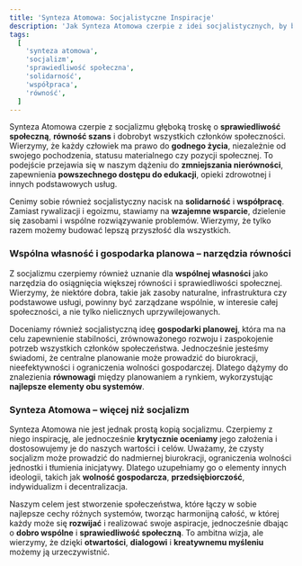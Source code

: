 ```yaml
---
title: 'Synteza Atomowa: Socjalistyczne Inspiracje'
description: 'Jak Synteza Atomowa czerpie z idei socjalistycznych, by budować bardziej sprawiedliwe, solidarnościowe i zrównoważone społeczeństwo.'
tags:
  [
    'synteza atomowa',
    'socjalizm',
    'sprawiedliwość społeczna',
    'solidarność',
    'współpraca',
    'równość',
  ]
---
```


Synteza Atomowa czerpie z socjalizmu głęboką troskę o **sprawiedliwość społeczną**, **równość szans** i dobrobyt wszystkich członków społeczności. Wierzymy, że każdy człowiek ma prawo do **godnego życia**, niezależnie od swojego pochodzenia, statusu materialnego czy pozycji społecznej. To podejście przejawia się w naszym dążeniu do **zmniejszania nierówności**, zapewnienia **powszechnego dostępu do edukacji**, opieki zdrowotnej i innych podstawowych usług.

Cenimy sobie również socjalistyczny nacisk na **solidarność** i **współpracę**. Zamiast rywalizacji i egoizmu, stawiamy na **wzajemne wsparcie**, dzielenie się zasobami i wspólne rozwiązywanie problemów. Wierzymy, że tylko razem możemy budować lepszą przyszłość dla wszystkich.

### Wspólna własność i gospodarka planowa – narzędzia równości

Z socjalizmu czerpiemy również uznanie dla **wspólnej własności** jako narzędzia do osiągnięcia większej równości i sprawiedliwości społecznej. Wierzymy, że niektóre dobra, takie jak zasoby naturalne, infrastruktura czy podstawowe usługi, powinny być zarządzane wspólnie, w interesie całej społeczności, a nie tylko nielicznych uprzywilejowanych.

Doceniamy również socjalistyczną ideę **gospodarki planowej**, która ma na celu zapewnienie stabilności, zrównoważonego rozwoju i zaspokojenie potrzeb wszystkich członków społeczeństwa. Jednocześnie jesteśmy świadomi, że centralne planowanie może prowadzić do biurokracji, nieefektywności i ograniczenia wolności gospodarczej. Dlatego dążymy do znalezienia **równowagi** między planowaniem a rynkiem, wykorzystując **najlepsze elementy obu systemów**.

### Synteza Atomowa – więcej niż socjalizm

Synteza Atomowa nie jest jednak prostą kopią socjalizmu. Czerpiemy z niego inspirację, ale jednocześnie **krytycznie oceniamy** jego założenia i dostosowujemy je do naszych wartości i celów. Uważamy, że czysty socjalizm może prowadzić do nadmiernej biurokracji, ograniczenia wolności jednostki i tłumienia inicjatywy. Dlatego uzupełniamy go o elementy innych ideologii, takich jak **wolność gospodarcza**, **przedsiębiorczość**, indywidualizm i decentralizacja.

Naszym celem jest stworzenie społeczeństwa, które łączy w sobie najlepsze cechy różnych systemów, tworząc harmonijną całość, w której każdy może się **rozwijać** i realizować swoje aspiracje, jednocześnie dbając o **dobro wspólne** i **sprawiedliwość społeczną**. To ambitna wizja, ale wierzymy, że dzięki **otwartości**, **dialogowi** i **kreatywnemu myśleniu** możemy ją urzeczywistnić.
